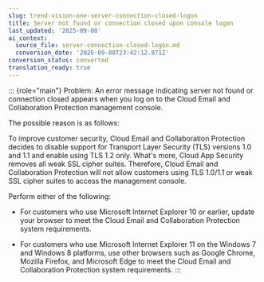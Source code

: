 ```yaml
---
slug: trend-vision-one-server-connection-closed-logon
title: Server not found or connection closed upon console logon
last_updated: '2025-09-08'
ai_context:
  source_file: server-connection-closed-logon.md
  conversion_date: '2025-09-08T23:42:12.871Z'
conversion_status: converted
translation_ready: true
---
```


::: {role="main"}
Problem: An error message indicating server not found or connection closed appears when you log on to the Cloud Email and Collaboration Protection management console.

The possible reason is as follows:

To improve customer security, Cloud Email and Collaboration Protection decides to disable support for Transport Layer Security (TLS) versions 1.0 and 1.1 and enable using TLS 1.2 only. What's more, Cloud App Security removes all weak SSL cipher suites. Therefore, Cloud Email and Collaboration Protection will not allow customers using TLS 1.0/1.1 or weak SSL cipher suites to access the management console.

Perform either of the following:

- For customers who use Microsoft Internet Explorer 10 or earlier, update your browser to meet the Cloud Email and Collaboration Protection system requirements.

- For customers who use Microsoft Internet Explorer 11 on the Windows 7 and Windows 8 platforms, use other browsers such as Google Chrome, Mozilla Firefox, and Microsoft Edge to meet the Cloud Email and Collaboration Protection system requirements.
:::
